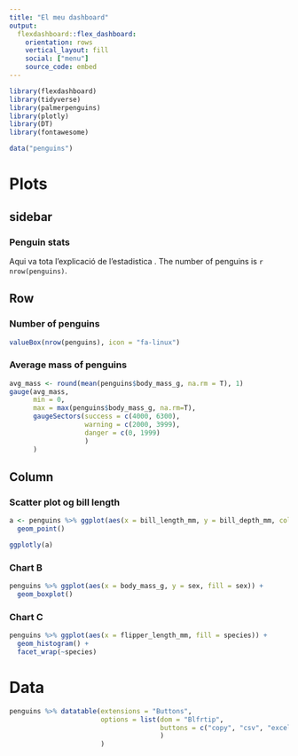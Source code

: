 ```yaml
---
title: "El meu dashboard"
output: 
  flexdashboard::flex_dashboard:
    orientation: rows
    vertical_layout: fill
    social: ["menu"]
    source_code: embed
---
```


```r
library(flexdashboard)
library(tidyverse)
library(palmerpenguins)
library(plotly)
library(DT)
library(fontawesome)

data("penguins")

```

Plots{data-navmenu="Main menu"}
====================================================================

sidebar{.sidebar}
--------------------------------------------------------------------
<!-- 
This is a comment
-->

### Penguin stats

Aqui va tota l'explicació de l'estadistica . The number of penguins is `r nrow(penguins)`.

Row
--------------------------------------------------------------------

### Number of penguins

```r
valueBox(nrow(penguins), icon = "fa-linux")
```

### Average mass of penguins

```r
avg_mass <- round(mean(penguins$body_mass_g, na.rm = T), 1)
gauge(avg_mass,
      min = 0,
      max = max(penguins$body_mass_g, na.rm=T),
      gaugeSectors(success = c(4000, 6300),
                   warning = c(2000, 3999),
                   danger = c(0, 1999)
                   )
      )

```

Column {.tabset}
--------------------------------------------------------------------

### Scatter plot og bill length

```r

a <- penguins %>% ggplot(aes(x = bill_length_mm, y = bill_depth_mm, color = species)) + 
  geom_point()

ggplotly(a)

```

### Chart B

```r

penguins %>% ggplot(aes(x = body_mass_g, y = sex, fill = sex)) + 
  geom_boxplot()

```

### Chart C

```r

penguins %>% ggplot(aes(x = flipper_length_mm, fill = species)) +
  geom_histogram() +
  facet_wrap(~species)

```

Data{data-navmenu="Main menu"}
========================================================================

```r

penguins %>% datatable(extensions = "Buttons",
                       options = list(dom = "Blfrtip",
                                      buttons = c("copy", "csv", "excel", "pdf", "print")
                                      )
                       )

```

